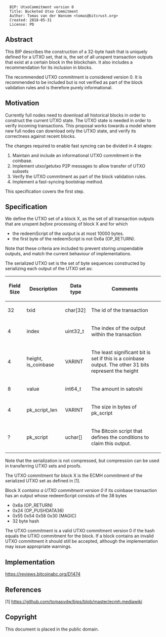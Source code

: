 <pre>
  BIP: UtxoCommitment version 0
  Title: Bucketed Utxo Commitment
  Author: Tomas van der Wansem <tomas@bitcrust.org>
  Created: 2018-05-31
  License: PD
</pre>

== Abstract ==

This BIP describes the construction of a 32-byte hash that is uniquely defined for a UTXO set, that is, the set of all 
unspent transaction outputs that exist at a certain block in the blockchain. It also includes a recommendation for its 
inclusion in blocks.

The recommended UTXO commitment is considered version 0. It is recommended to be included but is not verified as part
of the block validation rules and is therefore purely informational.

== Motivation ==

Currently full nodes need to download all historical blocks in order to construct the current UTXO state. The UTXO state 
is needed in order to verify incoming transactions. This proposal works towards a model where new full nodes can download
only the UTXO state, and verify its correctness against recent blocks.

The changes required to enable fast syncing can be divided in 4 stages:

# Maintain and include an informational UTXO commitment in the coinbase.
# Implement utxo/getutxo P2P messages to allow transfer of UTXO subsets
# Verify the UTXO commitment as part of the block validation rules.
# Implement a fast-syncing bootstrap method.

This specification covers the first step.


== Specification ==

We define the UTXO set of a block X, as the set of all transaction outputs that are unspent ''before'' processing of 
block X and for which

* the redeemScript of the output is at most 10000 bytes.
* the first byte of the redeemScript is not 0x6a (OP_RETURN).

Note that these criteria are included to prevent storing unspendable outputs, and match the current behaviour of implementations.

The serialized UTXO set is the set of byte sequences constructed by serializing each output of the UTXO set as:

{|class="wikitable"
! Field Size !! Description !! Data type !! Comments
|-
| 32 || txid || char[32] || The id of the transaction
|-
| 4 || index || uint32_t || The index of the output within the transaction
|-
| 4 || height, is_coinbase || VARINT || The least significant bit is set if this is a coinbase output. The other 31 bits represent the height
|-
| 8 || value || int64_t || The amount in satoshi
|-
| 4 || pk_script_len || VARINT || The size in bytes of pk_script
|-
| ? || pk_script || uchar[] || The Bitcoin script that defines the conditions to claim this output.
|}

Note that the serialization is not compressed, but compression can be used in transferring UTXO sets and proofs.

The UTXO commitment for block X is the ECMH commitment of the serialized UTXO set as defined in [1].

Block X ''contains a UTXO commitment version 0'' if its coinbase transaction has an output whose redeemScript consists of the 38 bytes

* 0x6a (OP_RETURN)
* 0x24 (OP_PUSHDATA36)
* 0x55 0x54 0x58 0x30 (MAGIC)
* 32 byte hash

The UTXO commitment is a valid UTXO commitment version 0 if the hash equals the UTXO commitment for the block. If a block 
contains an invalid UTXO commitment it should still be accepted, although the implementation may issue appropriate warnings.

==Implementation==

https://reviews.bitcoinabc.org/D1474

==References==

[1] https://github.com/tomasvdw/bips/blob/master/ecmh.mediawiki

==Copyright==

This document is placed in the public domain.

